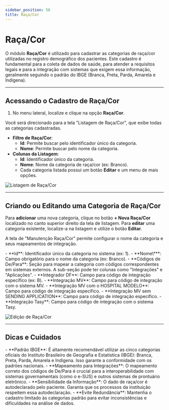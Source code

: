 ```yaml
---
sidebar_position: 56
title: Raça/Cor
---
```



# Raça/Cor

O módulo **Raça/Cor** é utilizado para cadastrar as categorias de raça/cor utilizadas no registro demográfico dos pacientes. Este cadastro é fundamental para a coleta de dados de saúde, para atender a requisitos legais e para a integração com sistemas que exigem essa informação, geralmente seguindo o padrão do IBGE (Branca, Preta, Parda, Amarela e Indígena).

---

## Acessando o Cadastro de Raça/Cor

1.  No menu lateral, localize e clique na opção **Raça/Cor**.

Você será direcionado para a tela "Listagem de Raça/Cor", que exibe todas as categorias cadastradas.

-   **Filtro de Raça/Cor**:
    -   **Id**: Permite buscar pelo identificador único da categoria.
    -   **Nome**: Permite buscar pelo nome da categoria.
-   **Colunas da Listagem**:
    -   **Id**: Identificador único da categoria.
    -   **Nome**: Nome da categoria de raça/cor (ex: Branco).
    -   Cada categoria listada possui um botão **Editar** e um menu de mais opções.

![Listagem de Raça/Cor](/img/lista_cor.png)

---

## Criando ou Editando uma Categoria de Raça/Cor

Para **adicionar** uma nova categoria, clique no botão **+ Nova Raça/Cor** localizado no canto superior direito da tela de listagem.
Para **editar** uma categoria existente, localize-a na listagem e utilize o botão **Editar**.

A tela de "Manutenção Raça/Cor" permite configurar o nome da categoria e seus mapeamentos de integração.

<Admonition type="info" title="Campos de Cadastro de Raça/Cor">
-   **Id**: Identificador único da categoria no sistema (ex: 1).
-   **Nome\***: Campo obrigatório para o nome da categoria (ex: Branco).
-   **Códigos de De/Para**: Seção para mapear a categoria com códigos correspondentes em sistemas externos. A sub-seção pode ter colunas como "Integrações" e "Aplicações".
    -   **Integrador DF**: Campo para código de integração específico (ex: B).
    -   **Integração MV**: Campo para código de integração com o sistema MV.
    -   **Integração MV com o HOSPITAL MODELO**: Campo para código de integração específico.
    -   **Integração MV sem SENDING APPLICATION**: Campo para código de integração específico.
    -   **Integração Tasy**: Campo para código de integração com o sistema Tasy.

</Admonition>

![Edição de Raça/Cor](/img/edit_cor.png)

---

## Dicas e Cuidados

<Admonition type="tip" title="Boas Práticas no Cadastro de Raça/Cor">
-   **Padrão IBGE**: É altamente recomendável utilizar as cinco categorias oficiais do Instituto Brasileiro de Geografia e Estatística (IBGE): Branca, Preta, Parda, Amarela e Indígena. Isso garante a conformidade com os padrões nacionais.
-   **Mapeamento para Integrações**: O mapeamento correto dos códigos de De/Para é crucial para a interoperabilidade com sistemas governamentais (como o e-SUS) e outros sistemas de prontuário eletrônico.
-   **Sensibilidade da Informação**: O dado de raça/cor é autodeclarado pelo paciente. Garanta que os processos da instituição respeitem essa autodeclaração.
-   **Evite Redundância**: Mantenha o cadastro limitado às categorias padrão para evitar inconsistências e dificuldades na análise de dados.
</Admonition>